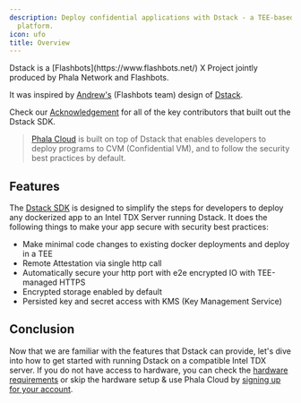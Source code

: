 ```yaml
---
description: Deploy confidential applications with Dstack - a TEE-based infrastructure
  platform.
icon: ufo
title: Overview
---
```



<Note type="info">
Dstack is a [Flashbots](https://www.flashbots.net/) X Project jointly produced by Phala Network and Flashbots.

It was inspired by [Andrew's](https://github.com/amiller) (Flashbots team) design of [Dstack](https://collective.flashbots.net/t/dstack-speedrunning-a-p2p-confidential-vm).

Check our [Acknowledgement](/dstack/acknowledgement) for all of the key contributors that built out the Dstack SDK.
</Note>

> [Phala Cloud](/overview/phala-network/phala-cloud) is built on top of Dstack that enables developers to deploy programs to CVM (Confidential VM), and to follow the security best practices by default.

## Features

The [Dstack SDK](https://github.com/dstack-TEE/dstack) is designed to simplify the steps for developers to deploy any dockerized app to an Intel TDX Server running Dstack. It does the following things to make your app secure with security best practices:

* Make minimal code changes to existing docker deployments and deploy in a TEE
* Remote Attestation via single http call
* Automatically secure your http port with e2e encrypted IO with TEE-managed HTTPS
* Encrypted storage enabled by default
* Persisted key and secret access with KMS (Key Management Service)

## Conclusion

Now that we are familiar with the features that Dstack can provide, let's dive into how to get started with running Dstack on a compatible Intel TDX server. If you do not have access to hardware, you can check the [hardware requirements](/dstack/hardware-requirements) or skip the hardware setup & use Phala Cloud by [signing up for your account](/phala-cloud/getting-started/sign-up-for-cloud-account).
